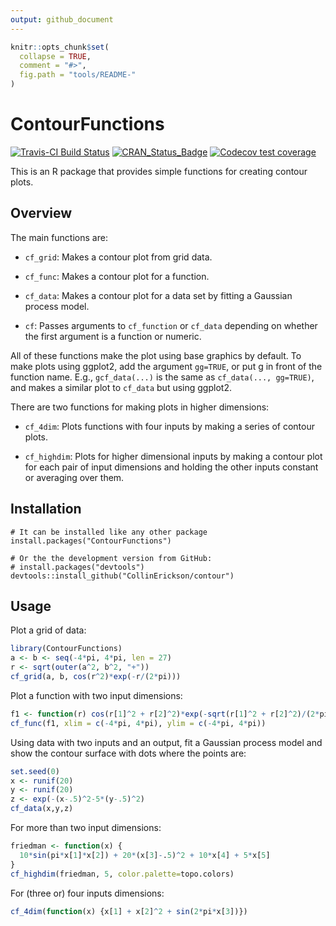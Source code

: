 ```yaml
---
output: github_document
---
```


<!-- README.md is generated from README.Rmd. Please edit that file -->

```r
knitr::opts_chunk$set(
  collapse = TRUE,
  comment = "#>",
  fig.path = "tools/README-"
)
```


# ContourFunctions

[![Travis-CI Build Status](https://travis-ci.org/CollinErickson/ContourFunctions.svg?branch=master)](https://travis-ci.org/CollinErickson/ContourFunctions)
[![CRAN_Status_Badge](https://www.r-pkg.org/badges/version/ContourFunctions)](https://cran.r-project.org/package=ContourFunctions)
[![Codecov test coverage](https://codecov.io/gh/CollinErickson/ContourFunctions/branch/master/graph/badge.svg)](https://codecov.io/gh/CollinErickson/ContourFunctions?branch=master)

This is an R package that provides simple functions for creating contour plots.

## Overview

The main functions are:

* `cf_grid`: Makes a contour plot from grid data.

* `cf_func`: Makes a contour plot for a function.

* `cf_data`: Makes a contour plot for a data set by fitting a Gaussian process model.

* `cf`: Passes arguments to `cf_function` or `cf_data` depending on whether the first argument is a function or numeric.

All of these functions make the plot using base graphics by default.
To make plots using ggplot2, add the argument `gg=TRUE`,
or put g in front of the function name.
E.g., `gcf_data(...)` is the same as `cf_data(..., gg=TRUE)`,
and makes a similar plot to `cf_data` but using ggplot2.

There are two functions for making plots in higher dimensions:

* `cf_4dim`: Plots functions with four inputs by making a series
of contour plots.

* `cf_highdim`: Plots for higher dimensional inputs by making a
contour plot for each pair of input dimensions and holding the other
inputs constant or averaging over them.


## Installation

```
# It can be installed like any other package
install.packages("ContourFunctions")

# Or the the development version from GitHub:
# install.packages("devtools")
devtools::install_github("CollinErickson/contour")
```

## Usage

Plot a grid of data:

```r
library(ContourFunctions)
a <- b <- seq(-4*pi, 4*pi, len = 27)
r <- sqrt(outer(a^2, b^2, "+"))
cf_grid(a, b, cos(r^2)*exp(-r/(2*pi)))
```

Plot a function with two input dimensions:

```r
f1 <- function(r) cos(r[1]^2 + r[2]^2)*exp(-sqrt(r[1]^2 + r[2]^2)/(2*pi))
cf_func(f1, xlim = c(-4*pi, 4*pi), ylim = c(-4*pi, 4*pi))
```

Using data with two inputs and an output,
fit a Gaussian process model and show the
contour surface with dots where the points are:

```r
set.seed(0)
x <- runif(20)
y <- runif(20)
z <- exp(-(x-.5)^2-5*(y-.5)^2)
cf_data(x,y,z)
```

For more than two input dimensions:

```r
friedman <- function(x) {
  10*sin(pi*x[1]*x[2]) + 20*(x[3]-.5)^2 + 10*x[4] + 5*x[5]
}
cf_highdim(friedman, 5, color.palette=topo.colors)
```

For (three or) four inputs dimensions:

```r
cf_4dim(function(x) {x[1] + x[2]^2 + sin(2*pi*x[3])})
```
